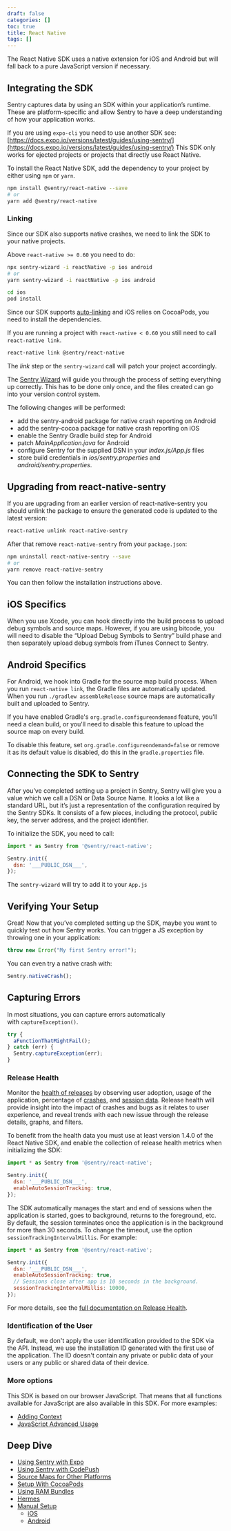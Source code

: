 ```yaml
---
draft: false
categories: []
toc: true
title: React Native
tags: []
---
```

The React Native SDK uses a native extension for iOS and Android but will fall back to a pure JavaScript version if necessary.

## Integrating the SDK

Sentry captures data by using an SDK within your application’s runtime. These are platform-specific and allow Sentry to have a deep understanding of how your application works.

<Alert level="warning" title="Note"><markdown>

If you are using `expo-cli` you need to use another SDK see: [https://docs.expo.io/versions/latest/guides/using-sentry/](https://docs.expo.io/versions/latest/guides/using-sentry/)
This SDK only works for ejected projects or projects that directly use React Native.

</markdown></Alert>



To install the React Native SDK, add the dependency to your project by either using `npm` or `yarn`.

```bash
npm install @sentry/react-native --save
# or
yarn add @sentry/react-native
```

### Linking

Since our SDK also supports native crashes, we need to link the SDK to your native projects.

Above `react-native >= 0.60` you need to do:

```bash
npx sentry-wizard -i reactNative -p ios android
# or
yarn sentry-wizard -i reactNative -p ios android

cd ios
pod install
```

Since our SDK supports [auto-linking](https://github.com/react-native-community/cli/blob/master/docs/autolinking.md) and iOS relies on CocoaPods, you need to install the dependencies.

If you are running a project with `react-native < 0.60` you still need to call `react-native link`.

```bash
react-native link @sentry/react-native
```

The *link* step or the `sentry-wizard` call will patch your project accordingly.

The [Sentry Wizard](https://github.com/getsentry/sentry-wizard) will guide you through the process of setting everything up correctly. This has to be done only once, and the files created can go into your version control system.

The following changes will be performed:

- add the sentry-android package for native crash reporting on Android
- add the sentry-cocoa package for native crash reporting on iOS
- enable the Sentry Gradle build step for Android
- patch *_MainApplication.java_* for Android
- configure Sentry for the supplied DSN in your *_index.js/App.js_* files
- store build credentials in *_ios/sentry.properties_* and *_android/sentry.properties_*.



## Upgrading from react-native-sentry

If you are upgrading from an earlier version of react-native-sentry you should unlink the package to ensure the generated code is updated to the latest version:

```bash
react-native unlink react-native-sentry
```

After that remove `react-native-sentry` from your `package.json`:

```bash
npm uninstall react-native-sentry --save
# or
yarn remove react-native-sentry
```

You can then follow the installation instructions above.

## iOS Specifics

When you use Xcode, you can hook directly into the build process to upload debug symbols and source maps. However, if you are using bitcode, you will need to disable the “Upload Debug Symbols to Sentry” build phase and then separately upload debug symbols from iTunes Connect to Sentry.

## Android Specifics

For Android, we hook into Gradle for the source map build process. When you run `react-native link`, the Gradle files are automatically updated. When you run `./gradlew assembleRelease` source maps are automatically built and uploaded to Sentry.

If you have enabled Gradle's `org.gradle.configureondemand` feature, you'll need a clean build, or you'll need to disable this feature to upload the source map on every build.

To disable this feature, set `org.gradle.configureondemand=false` or remove it as its default value is disabled, do this in the `gradle.properties` file.

## Connecting the SDK to Sentry

After you’ve completed setting up a project in Sentry, Sentry will give you a value which we call a DSN or Data Source Name. It looks a lot like a standard URL, but it’s just a representation of the configuration required by the Sentry SDKs. It consists of a few pieces, including the protocol, public key, the server address, and the project identifier.

To initialize the SDK, you need to call:

```javascript
import * as Sentry from '@sentry/react-native';

Sentry.init({
  dsn: '___PUBLIC_DSN___',
});
```

The `sentry-wizard` will try to add it to your `App.js`

## Verifying Your Setup

Great! Now that you’ve completed setting up the SDK, maybe you want to quickly test out how Sentry works. You can trigger a JS exception by throwing one in your application:

```javascript
throw new Error("My first Sentry error!");
```

You can even try a native crash with:

```javascript
Sentry.nativeCrash();
```


## Capturing Errors

In most situations, you can capture errors automatically with `captureException()`.

```javascript
try {
  aFunctionThatMightFail();
} catch (err) {
  Sentry.captureException(err);
}
```

### Release Health

Monitor the [health of releases](/workflow/releases/health/) by observing user adoption, usage of the application, percentage of [crashes](/workflow/releases/health/#crash), and [session data](/workflow/releases/health/#session). Release health will provide insight into the impact of crashes and bugs as it relates to user experience, and reveal trends with each new issue through the release details, graphs, and filters.

To benefit from the health data you must use at least version 1.4.0 of the React Native SDK, and enable the collection of release health metrics when initializing the SDK:

```javascript
import * as Sentry from '@sentry/react-native';

Sentry.init({
  dsn: '___PUBLIC_DSN___',
  enableAutoSessionTracking: true,
});
```

The SDK automatically manages the start and end of sessions when the application is started, goes to background, returns to the foreground, etc.
By default, the session terminates once the application is in the background for more than 30 seconds. To change the timeout, use the option `sessionTrackingIntervalMillis`. For example:

```javascript
import * as Sentry from '@sentry/react-native';

Sentry.init({
  dsn: '___PUBLIC_DSN___',
  enableAutoSessionTracking: true,
  // Sessions close after app is 10 seconds in the background.
  sessionTrackingIntervalMillis: 10000,
});
```

For more details, see the [full documentation on Release Health](/workflow/releases/health/).

### Identification of the User

By default, we don't apply the user identification provided to the SDK via the API. Instead, we use the installation ID generated with the first use of the application. The ID doesn't contain any private or public data of your users or any public or shared data of their device.

### More options

This SDK is based on our browser JavaScript. That means that all functions available for JavaScript are also available in this SDK. For more examples:
- [Adding Context](/platforms/javascript/#adding-context)
- [JavaScript Advanced Usage](/platforms/javascript/#advanced-usage)

## Deep Dive

-   [Using Sentry with Expo](/platforms/react-native/expo/)
-   [Using Sentry with CodePush](/platforms/react-native/codepush/)
-   [Source Maps for Other Platforms](/platforms/react-native/sourcemaps/)
-   [Setup With CocoaPods](/platforms/react-native/cocoapods/)
-   [Using RAM Bundles](/platforms/react-native/ram-bundles/)
-   [Hermes](/platforms/react-native/hermes/)
-   [Manual Setup](/platforms/react-native/manual-setup/)
    -   [iOS](/platforms/react-native/manual-setup/#ios)
    -   [Android](/platforms/react-native/manual-setup/#android)
